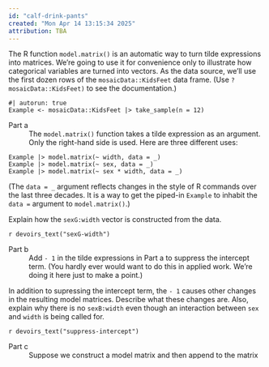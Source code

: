 ```yaml
---
id: "calf-drink-pants"
created: "Mon Apr 14 13:15:34 2025"
attribution: TBA
---
```


The R function `model.matrix()` is an automatic way to turn tilde expressions into matrices. We're going to use it for convenience only to illustrate how categorical variables are turned into vectors. As the data source, we'll use the first dozen rows of the `mosaicData::KidsFeet` data frame. (Use `?mosaicData::KidsFeet)` to see the documentation.)

```webr-r
#| autorun: true
Example <- mosaicData::KidsFeet |> take_sample(n = 12)
```

Part a
: The `model.matrix()` function takes a tilde expression as an argument. Only the right-hand side is used. Here are three different uses:

```webr-r
Example |> model.matrix(~ width, data = _)
Example |> model.matrix(~ sex, data = _)
Example |> model.matrix(~ sex * width, data = _)
```
(The `data = _` argument reflects changes in the style of R commands over the last three decades. It is a way to get the piped-in `Example` to inhabit the `data = ` argument to `model.matrix()`.) 

Explain how the `sexG:width` vector is constructed from the data. 

`r devoirs_text("sexG-width")`

Part b
: Add `- 1` in the tilde expressions in Part a to suppress the intercept term. (You hardly ever would want to do this in applied work. We're doing it here just to make a point.)

In addition to supressing the intercept term, the `- 1` causes other changes in the resulting model matrices. Describe what these changes are. Also, explain why there is no `sexB:width` even though an interaction between `sex` and `width` is being called for.

`r devoirs_text("suppress-intercept")`

Part c
: Suppose we construct a model matrix and then append to the matrix a column `1`. 

```webr-r
#| error: true
M <- Example |> model.matrix(~ sex, data = _)
b <- Example |> with(Example, vec(length))
cbind(M, myones = 1)
qr.solve(cbind(M, myones = 1), b)
```
The phrase "singular matrix 'a'" means that the first argument to qr.solve has at least one column that can be written as a linear combination of the other columns. 

In the above chunk, change the argument to the `model.matrix()` function to suppress the intercept column. The resulting matrix `cbind(M, myones=1)` is still singular. 

Explain why the 3-column matrix spans only a two-dimensional subspace (of the 12-dimension embedding space for `Example`.)

`r devoirs_text("3-columns")`

Part d
: It's inconvenient to have an operation fail just because the ${\bf M}$ matrix is singular. The `model_train()` function knows to be on the lookout for such situations and will handle them gracefully.

```webr-r
A <- cbind(M, myones = 1)
Example |> model_train(length ~ A) |>
  conf_interval()
```

Why are two rows left out from the result of the previous chunk?

`r devoirs_text("singular-grace")`


